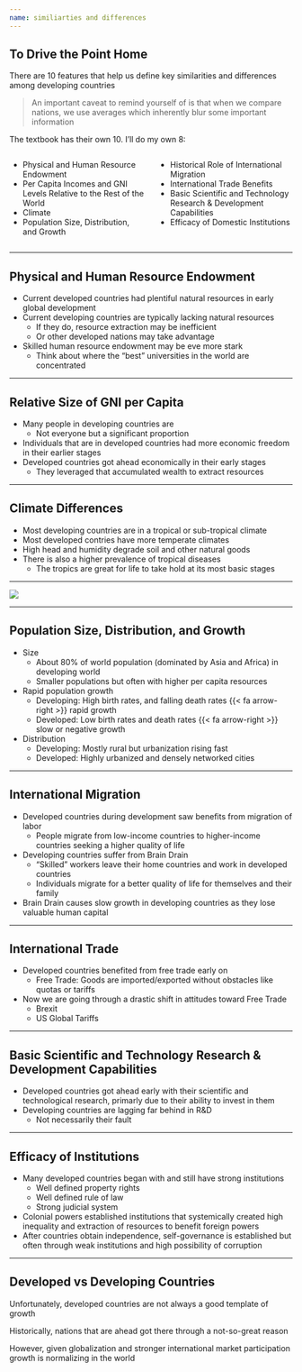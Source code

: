 ```yaml
---
name: similiarties and differences
---
```


## To Drive the Point Home {.small}

There are 10 features that help us define key similarities and differences among developing countries

::: {.align-center}
> An important caveat to remind yourself of is that when we compare nations, we use [averages]{.hi} which inherently blur some important information
:::

[The textbook has their own 10. I'll do my own 8:]{.small}

::: {.fragment .tiny} 

:::: {.columns}

::: {.column width="50%"}
- Physical and Human Resource Endowment
- Per Capita Incomes and GNI Levels Relative to the Rest of the World
- Climate
- Population Size, Distribution, and Growth
:::

::: {.column width="50%"}
- Historical Role of International Migration
- International Trade Benefits
- Basic Scientific and Technology Research & Development Capabilities
- Efficacy of Domestic Institutions
:::

::::

:::

---

## Physical and Human Resource Endowment

::: {.vertical-center}
- Current developed countries had plentiful natural resources in early global development
- Current developing countries are typically lacking natural resources
    - If they do, resource extraction may be inefficient
    - Or other developed nations may take advantage 
- Skilled human resource endowment may be eve more stark
    - Think about where the "best" universities in the world are concentrated
:::

---

## Relative Size of GNI per Capita

::: {.vertical-center}
- Many people in developing countries are \textbf{subsisting}
    - Not everyone but a significant proportion
- Individuals that are in developed countries had more economic freedom in their earlier stages
- Developed countries got ahead economically in their early stages
    - They leveraged that accumulated wealth to extract resources
:::

---

## Climate Differences

::: {.vertical-center}
- Most developing countries are in a [tropical or sub-tropical climate]{.hi}
- Most developed contries have more [temperate climates]{.h}
- High head and humidity degrade soil and other natural goods
- There is also a higher prevalence of tropical diseases
    - The tropics are great for life to take hold at its most basic stages
:::

---

![](images/climate-map.jpg){fig-align="center"} 

---

## Population Size, Distribution, and Growth

::: {.vertical-center}
- Size
    - About 80% of world population (dominated by Asia and Africa) in [developing world]{.hi}
    - Smaller populations but often with [higher per capita resources]{.hi}
- Rapid population growth
    - Developing: High birth rates, and falling death rates {{< fa arrow-right >}} [rapid growth]{.hi}
    - Developed: Low birth rates and death rates {{< fa arrow-right >}} [slow or negative growth]{.hi}
- Distribution
    - Developing: Mostly [rural]{.h} but [urbanization rising fast]{.hi}
    - Developed: [Highly urbanized]{.hi} and densely networked cities
:::

---

## International Migration

::: {.vertical-center}
- Developed countries during development saw benefits from migration of labor
    - People migrate from low-income countries to higher-income countries seeking a higher quality of life
- Developing countries suffer from [Brain Drain]{.hi}
    - "Skilled" workers leave their home countries and work in developed countries
    - Individuals migrate for a better quality of life for themselves and their family
- [Brain Drain]{.hi} causes slow growth in developing countries as they lose valuable [human capital]{.hp}
:::

---

## International Trade

::: {.vertical-center}
- Developed countries benefited from free trade early on
    - [Free Trade]{.hi}: Goods are imported/exported without obstacles like quotas or tariffs
- Now we are going through a drastic shift in attitudes toward [Free Trade]{.hi}
    - Brexit
    - US Global Tariffs
:::

---

## Basic Scientific and Technology Research & Development Capabilities

::: {.vertical-center}
- Developed countries got ahead early with their scientific and technological research, primarly due to their ability to invest in them
- Developing countries are lagging far behind in R&D
    - Not necessarily their fault
:::

---

## Efficacy of Institutions

::: {.vertical-center}
- Many developed countries began with and still have strong institutions
    - Well defined property rights
    - Well defined rule of law
    - Strong judicial system
- Colonial powers established institutions that systemically created high inequality and extraction of resources to benefit foreign powers
- After countries obtain independence, self-governance is established but often through weak institutions and high possibility of corruption
:::

---

## Developed vs Developing Countries

::: {.vertical-center}
Unfortunately, developed countries are not always a good template of growth

Historically, nations that are ahead got there through a not-so-great reason

However, given globalization and stronger international market participation growth is normalizing in the world
:::